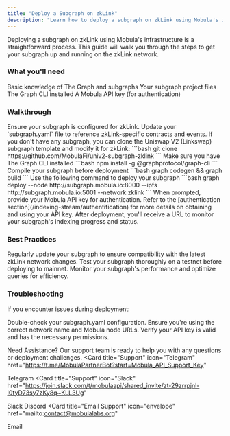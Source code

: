 ```yaml
---
title: "Deploy a Subgraph on zkLink"
description: "Learn how to deploy a subgraph on zkLink using Mobula's infrastructure for efficient blockchain data indexing and querying."
---
```


Deploying a subgraph on zkLink using Mobula's infrastructure is a straightforward process. This guide will walk you through the steps to get your subgraph up and running on the zkLink network.

### What you'll need
Basic knowledge of The Graph and subgraphs
Your subgraph project files
The Graph CLI installed
A Mobula API key (for authentication)

### Walkthrough

<Steps>
  <Step title="Prepare Your Subgraph">
    Ensure your subgraph is configured for zkLink. Update your `subgraph.yaml` file to reference zkLink-specific contracts and events. If you don't have any subgraph, you can clone the Uniswap V2 (Linkswap) subgraph template and modify it for zkLink:
```bash
git clone https://github.com/MobulaFi/univ2-subgraph-zklink
```
  </Step>
 

  <Step title="Install Dependencies">
    Make sure you have The Graph CLI installed
```bash
npm install -g @graphprotocol/graph-cli
```
  </Step>
  
  

  <Step title="Build Your Subgraph">
    Compile your subgraph before deployment
```bash
graph codegen && graph build
```
  </Step>

  <Step title="Deploy to Mobula's zkLink Node">
    Use the following command to deploy your subgraph
```bash
graph deploy --node http://subgraph.mobula.io:8000 --ipfs http://subgraph.mobula.io:5001 --network zklink
```

  </Step>

  <Step title="Authenticate">
    When prompted, provide your Mobula API key for authentication. Refer to the [authentication section](/indexing-stream/authentification) for more details on obtaining and using your API key.
  </Step>

  <Step title="Monitor Deployment">
    After deployment, you'll receive a URL to monitor your subgraph's indexing progress and status.
  </Step>
</Steps>

### Best Practices

Regularly update your subgraph to ensure compatibility with the latest zkLink network changes.
Test your subgraph thoroughly on a testnet before deploying to mainnet.
Monitor your subgraph's performance and optimize queries for efficiency.

### Troubleshooting
If you encounter issues during deployment:

Double-check your subgraph.yaml configuration.
Ensure you're using the correct network name and Mobula node URLs.
Verify your API key is valid and has the necessary permissions.

Need Assistance?
Our support team is ready to help you with any questions or deployment challenges.
<CardGroup>
<Card
  title="Support"
  icon="Telegram"
  href="https://t.me/MobulaPartnerBot?start=Mobula_API_Support_Key"
>
  Telegram
</Card>
<Card
  title="Support"
  icon="Slack"
  href="https://join.slack.com/t/mobulaapi/shared_invite/zt-29zrrpjnl-I0tyD73sy7zKy8q~KLL3Ug"
>
  Slack
</Card>
<Card title="Support" icon="Discord" href="https://discord.gg/JVT7xKm3AD">
  Discord
</Card>
<Card
  title="Email Support"
  icon="envelope"
  href="mailto:contact@mobulalabs.org"
>
  Email
</Card>
</CardGroup>